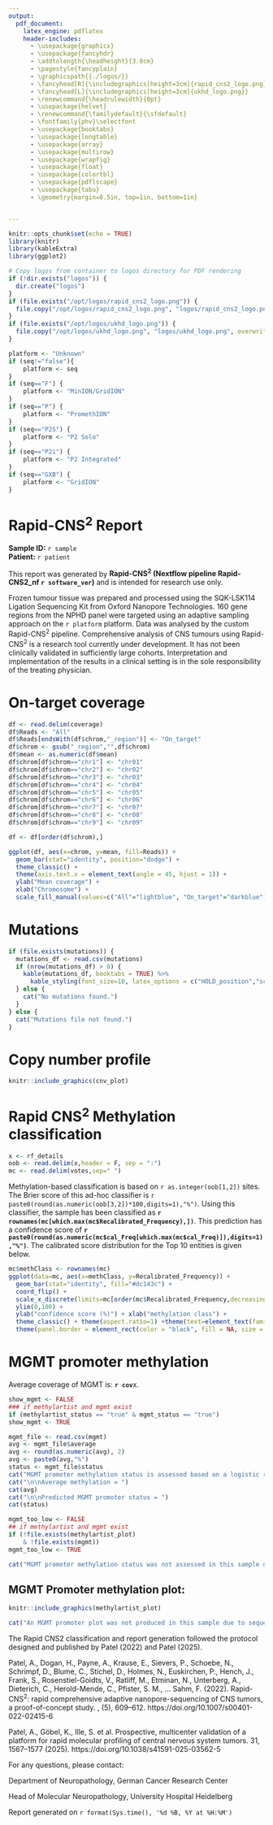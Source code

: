 ```yaml
---
output:
  pdf_document:
    latex_engine: pdflatex
    header-includes:
      - \usepackage{graphicx}
      - \usepackage{fancyhdr}
      - \addtolength{\headheight}{3.0cm}
      - \pagestyle{fancyplain}
      - \graphicspath{{./logos/}}
      - \fancyhead[R]{\includegraphics[height=3cm]{rapid_cns2_logo.png}}
      - \fancyhead[L]{\includegraphics[height=3cm]{ukhd_logo.png}}
      - \renewcommand{\headrulewidth}{0pt}
      - \usepackage{helvet}
      - \renewcommand{\familydefault}{\sfdefault}
      - \fontfamily{phv}\selectfont
      - \usepackage{booktabs}
      - \usepackage{longtable}
      - \usepackage{array}
      - \usepackage{multirow}
      - \usepackage{wrapfig}
      - \usepackage{float}
      - \usepackage{colortbl}
      - \usepackage{pdflscape}
      - \usepackage{tabu}
      - \geometry{margin=0.5in, top=1in, bottom=1in}


---
```


```r
knitr::opts_chunk$set(echo = TRUE)
library(knitr)
library(kableExtra)
library(ggplot2)

# Copy logos from container to logos directory for PDF rendering
if (!dir.exists("logos")) {
  dir.create("logos")
}
if (file.exists("/opt/logos/rapid_cns2_logo.png")) {
  file.copy("/opt/logos/rapid_cns2_logo.png", "logos/rapid_cns2_logo.png", overwrite = TRUE)
}
if (file.exists("/opt/logos/ukhd_logo.png")) {
  file.copy("/opt/logos/ukhd_logo.png", "logos/ukhd_logo.png", overwrite = TRUE)
}
```



```r
platform <- "Unknown"
if (seq!="false"){
    platform <- seq
}
if (seq=="F") {
    platform <- "MinION/GridION"
}
if (seq=="P") {
    platform <- "PromethION"
}
if (seq=="P2S") {
    platform <- "P2 Solo"
}
if (seq=="P2i") {
    platform <- "P2 Integrated"
}
if (seq=="GXB") {
    platform <- "GridION"
}
```

# **Rapid-CNS^2^ Report**

**Sample ID:** `r sample`  
**Patient:** `r patient`

This report was generated by **Rapid-CNS^2^ (Nextflow pipeline Rapid-CNS2_nf `r software_ver`)** and is intended for research use only.

Frozen tumour tissue was prepared and processed using the SQK-LSK114 Ligation Sequencing Kit from Oxford Nanopore Technologies. 160 gene regions from the NPHD panel were targeted using an adaptive sampling approach on the `r platform` platform. Data was analysed by the custom Rapid-CNS^2^ pipeline. Comprehensive analysis of CNS tumours using Rapid-CNS^2^ is a research tool currently under development. It has not been clinically validated in sufficiently large cohorts. Interpretation and implementation of the results in a clinical setting is in the sole responsibility of the treating physician.

\newpage

# On-target coverage

```r
df <- read.delim(coverage)
df$Reads <- "All"
df$Reads[endsWith(df$chrom,"_region")] <- "On_target"
df$chrom <- gsub("_region","",df$chrom)
df$mean <- as.numeric(df$mean)
df$chrom[df$chrom=="chr1"] <- "chr01"
df$chrom[df$chrom=="chr2"] <- "chr02"
df$chrom[df$chrom=="chr3"] <- "chr03"
df$chrom[df$chrom=="chr4"] <- "chr04"
df$chrom[df$chrom=="chr5"] <- "chr05"
df$chrom[df$chrom=="chr6"] <- "chr06"
df$chrom[df$chrom=="chr7"] <- "chr07"
df$chrom[df$chrom=="chr8"] <- "chr08"
df$chrom[df$chrom=="chr9"] <- "chr09"

df <- df[order(df$chrom),]

ggplot(df, aes(x=chrom, y=mean, fill=Reads)) +
  geom_bar(stat="identity", position="dodge") +
  theme_classic() +
  theme(axis.text.x = element_text(angle = 45, hjust = 1)) +
  ylab("Mean coverage") +
  xlab("Chromosome") +
  scale_fill_manual(values=c("All"="lightblue", "On_target"="darkblue"))
```

\newpage

# Mutations

```r
if (file.exists(mutations)) {
  mutations_df <- read.csv(mutations)
  if (nrow(mutations_df) > 0) {
    kable(mutations_df, booktabs = TRUE) %>%
      kable_styling(font_size=10, latex_options = c("HOLD_position","scale_down"))
  } else {
    cat("No mutations found.")
  }
} else {
  cat("Mutations file not found.")
}
```

\newpage

# Copy number profile

```r
knitr::include_graphics(cnv_plot)
```

\newpage

# Rapid CNS^2^ Methylation classification

```r
x <- rf_details
oob <- read.delim(x,header = F, sep = ":")
mc <- read.delim(votes,sep=" ")
```

Methylation-based classification is based on `r as.integer(oob[1,2])` sites. The Brier score of this ad-hoc classifier is `r paste0(round(as.numeric(oob[3,2])*100,digits=1),"%")`. Using this classifier, the sample has been classified as **`r rownames(mc[which.max(mc$Recalibrated_Frequency),])`**. This prediction has a confidence score of **`r paste0(round(as.numeric(mc$cal_Freq[which.max(mc$cal_Freq)]),digits=1),"%")`**. The calibrated score distribution for the Top 10 entities is given below.

```r
mc$methClass <- rownames(mc)
ggplot(data=mc, aes(x=methClass, y=Recalibrated_Frequency)) +
  geom_bar(stat="identity", fill="#dc143c") +
  coord_flip() +
  scale_x_discrete(limits=mc[order(mc$Recalibrated_Frequency,decreasing=T),]$methClass[10:1]) +
  ylim(0,100) +
  ylab("confidence score (%)") + xlab("methylation class") +
  theme_classic() + theme(aspect.ratio=1) +theme(text=element_text(family="sans")) +
  theme(panel.border = element_rect(color = "black", fill = NA, size = 1))
```

\newpage

# MGMT promoter methylation

Average coverage of MGMT is: **`r cov`**x.

```r
show_mgmt <- FALSE
### if methylartist and mgmt exist
if (methylartist_status == "true" & mgmt_status == "true")
show_mgmt <- TRUE
```

```r
mgmt_file <- read.csv(mgmt)
avg <- mgmt_file$average
avg <- round(as.numeric(avg), 2)
avg <- paste0(avg,"%")
status <- mgmt_file$status
cat("MGMT promoter methylation status is assessed based on a logistic regression based prediction model that considers 137 most predictive CpG sites in the MGMT promoter region. The cutoff is assigned as 25%")
cat("\n\nAverage methylation = ")
cat(avg)
cat("\n\nPredicted MGMT promoter status = ")
cat(status)
```

```r
mgmt_too_low <- FALSE
## if methylartist and mgmt exist
if (!file.exists(methylartist_plot) 
    & !file.exists(mgmt))
mgmt_too_low <- TRUE
```
```r
cat("MGMT promoter methylation status was not assessed in this sample due to sequence coverage at the MGMT promter region being too low.")
```

## MGMT Promoter methylation plot:

```r
knitr::include_graphics(methylartist_plot)
```

```r
cat("An MGMT promoter plot was not produced in this sample due to sequence coverage at the MGMT site being too low.")
```

\newpage

\small

The Rapid CNS2 classification and report generation followed the protocol designed and published by Patel \textit{et al.} (2022) and Patel \textit{et al.} (2025).

Patel, A., Dogan, H., Payne, A., Krause, E., Sievers, P., Schoebe, N., Schrimpf, D., Blume, C., Stichel, D., Holmes, N., Euskirchen, P., Hench, J., Frank, S., Rosenstiel-Goidts, V., Ratliff, M., Etminan, N., Unterberg, A., Dieterich, C., Herold-Mende, C., Pfister, S. M., … Sahm, F. (2022). Rapid-CNS^2^: rapid comprehensive adaptive nanopore-sequencing of CNS tumors, a proof-of-concept study. \textit{Acta neuropathologica}, \textit{143}(5), 609–612. https://doi.org/10.1007/s00401-022-02415-6

Patel, A., Göbel, K., Ille, S. et al. Prospective, multicenter validation of a platform for rapid molecular profiling of central nervous system tumors. \textit{Nature Medicine} 31, 1567–1577 (2025). https://doi.org/10.1038/s41591-025-03562-5

\textbf{The information contained with this report is intended for research use only and is not for use in diagnostic procedures.}

For any questions, please contact:
\textbf{Areeba Patel, PhD}

Department of Neuropathology, German Cancer Research Center

\href{mailto:a.patel@dkfz.de}{a.patel@dkfz.de}

\textbf{Prof Dr. Dr. med Felix Sahm}

Head of Molecular Neuropathology, University Hospital Heidelberg

\href{mailto:felix.sahm@med.uni-heidelberg.de}{felix.sahm@med.uni-heidelberg.de}

Report generated on `r format(Sys.time(), '%d %B, %Y at %H:%M')` 